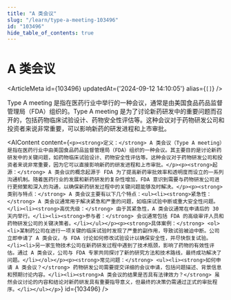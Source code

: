 ```yaml
---
title: "A 类会议"
slug: "/learn/type-a-meeting-103496"
id: "103496"
hide_table_of_contents: true
---
```



# A 类会议

<ArticleMeta id={103496} updatedAt={'2024-09-12 14:10:05'} alias={`[]`} />
<div className='border-solid border-b border-t-0 my-4 border-[var(--ifm-color-gray-300)]' />

Type A meeting 是指在医药行业中举行的一种会议，通常是由美国食品药品监督管理局（FDA）组织的。Type A meeting 是为了讨论新药研发中的重要问题而召开的，包括药物临床试验设计、药物安全性评估等。这种会议对于药物研发公司和投资者来说非常重要，可以影响新药的研发进程和上市审批。

<AIContent content={`<p><strong>定义：</strong> A 类会议（Type A meeting）是指在医药行业中由美国食品药品监督管理局（FDA）组织的一种会议。其主要目的是讨论新药研发中的关键问题，如药物临床试验设计、药物安全性评估等。这种会议对于药物研发公司和投资者来说非常重要，因为它可以直接影响新药的研发进程和上市审批。</p><p><strong>起源：</strong> A 类会议的概念起源于 FDA 为了提高新药审批效率和透明度而设立的一系列沟通机制。随着医药行业的发展和新药研发的复杂性增加，FDA 意识到需要与药物研发公司进行更频繁和深入的沟通，以确保新药研发过程中的关键问题能够及时解决。</p><p><strong>类别与特点：</strong> A 类会议主要有以下几个特点：<ul><li><strong>紧急性：</strong> A 类会议通常用于解决紧急和严重的问题，如临床试验中断或重大安全性问题。</li><li><strong>高优先级：</strong> 由于其紧急性，A 类会议通常在申请后的 30 天内举行。</li><li><strong>参与者：</strong> 会议通常包括 FDA 的高级审评人员和药物研发公司的关键决策者。</li></ul></p><p><strong>具体案例：</strong> <ol><li>某制药公司在进行一项关键的临床试验时发现了严重的副作用，导致试验被迫中断。公司立即申请了 A 类会议，与 FDA 讨论如何修改试验设计以确保安全性，并尽快恢复试验。</li><li>另一家生物技术公司在新药研发过程中遇到了技术瓶颈，影响了药物的有效性评估。通过 A 类会议，公司与 FDA 专家共同探讨了新的研究方法和技术路线，最终成功解决了问题。</li></ol></p><p><strong>常见问题：</strong> <ul><li><strong>如何申请 A 类会议？</strong> 药物研发公司需要提交详细的会议申请，包括问题描述、背景信息和预期讨论内容。</li><li><strong>A 类会议的结果是否具有法律效力？</strong> 虽然会议讨论的内容和结论对新药研发具有重要指导意义，但最终的决策仍需通过正式的审批程序。</li></ul></p>`} id={103496} />
